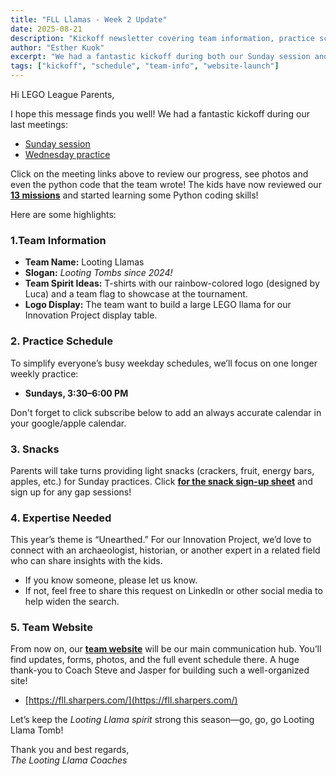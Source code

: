 ```yaml
---
title: "FLL Llamas - Week 2 Update"
date: 2025-08-21
description: "Kickoff newsletter covering team information, practice schedule, snacks, expertise needed, and our team website."
author: "Esther Kuok"
excerpt: "We had a fantastic kickoff during both our Sunday session and weekday practice—super productive! The kids completed 13 missions and even started learning some Python coding skills."
tags: ["kickoff", "schedule", "team-info", "website-launch"]
---
```


Hi LEGO League Parents,

I hope this message finds you well\! We had a fantastic kickoff during our last meetings:
* [Sunday session](/meetings/2025-08-17-challenge-review/)
* [Wednesday practice](/meetings/2025-08-20-team-meeting/)

Click on the meeting links above to review our progress, see photos and even the python code that the team wrote! The kids have now reviewed our **[13 missions](https://youtu.be/ErDj8myI_Tg)** and started learning some Python coding skills!

Here are some highlights:

### **1.Team Information**

* **Team Name:** Looting Llamas
* **Slogan:** *Looting Tombs since 2024\!*
* **Team Spirit Ideas:** T-shirts with our rainbow-colored logo (designed by Luca) and a team flag to showcase at the tournament.
* **Logo Display:** The team want to build a large LEGO llama for our Innovation Project display table.

### **2\. Practice Schedule**
To simplify everyone’s busy weekday schedules, we’ll focus on one longer weekly practice:

* **Sundays, 3:30–6:00 PM**


Don't forget to click subscribe below to add an always accurate calendar in your google/apple calendar.

  <CalendarSubscribe size="small" style="card" />

### **3\. Snacks**
Parents will take turns providing light snacks (crackers, fruit, energy bars, apples, etc.) for Sunday practices. Click **[for the snack sign-up sheet](/snacks)** and sign up for any gap sessions\!

### **4\. Expertise Needed**

This year’s theme is “Unearthed.” For our Innovation Project, we’d love to connect with an archaeologist, historian, or another expert in a related field who can share insights with the kids.

* If you know someone, please let us know.  
* If not, feel free to share this request on LinkedIn or other social media to help widen the search.

### **5\. Team Website**

From now on, our **[team website](https://fll.sharpers.com)** will be our main communication hub. You’ll find updates, forms, photos, and the full event schedule there. A huge thank-you to Coach Steve and Jasper for building such a well-organized site\!  
* [https://fll.sharpers.com/](https://fll.sharpers.com/)

Let’s keep the *Looting Llama spirit* strong this season—go, go, go Looting Llama Tomb\! 

Thank you and best regards,  
*The Looting Llama Coaches*